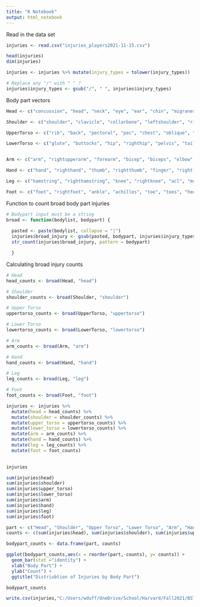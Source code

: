 ---
title: "R Notebook"
output: html_notebook
---


Read in the data set
```{r}
injuries <- read.csv("injuries_players2021-11-15.csv")
```

```{r}
head(injuries)
dim(injuries)
```

```{r}
injuries <- injuries %>% mutate(injury_types = tolower(injury_types))
```

```{r}
# Replace any "/" with " " ?
injuries$injury_types <- gsub("/", " ", injuries$injury_types)
```


Body part vectors
```{r}
Head <- c("concussion", "head", "neck", "eye", "ear", "chin", "migranes", "migrane", "jaw", "nose", "tooth", "stinger", "faciallaceration", "eyelid", "facial", "mouth", "nose", "throat", "seizure")

Shoulder <- c("shoulder", "clavicle", "collarbone", "leftshoulder", "rightshoulder", "jointshoulder", "scapula", "sternoclavicular")

UpperTorso <- c("rib", "back", "pectoral", "pec", "chest", "oblique", "lumbar", "core", "spine", "trapezius", "kidney", "lung", "heart", "abdomen", "abdominal", "solarplexus", "spleen", "hernia", "arrhythmia", "liver", "stomach", "appendix")

LowerTorso <- c("glute", "buttocks", "hip", "righthip", "pelvis", "tailbone")


Arm <- c("arm", "rightupperarm", "forearm", "bicep", "biceps", "elbow", "rightelbow", "tricep", "triceps")

Hand <- c("hand", "righthand", "thumb", "rightthumb", "finger", "rightfinger", "wrist", "rightwrist")

Leg <- c("hamstring", "righthamstring", "knee", "rightknee", "acl", "mcl", "meniscus", "bothknees", "thigh", "rightthigh", "calf", "rightcalf", "quadricep", "rightquadricep", "quad", "groin", "rightgroin", "lowerleg", "tibia", "fibula", "shin", "rightshin", "adductor", "contusion")

Foot <- c("foot", "rightfoot", "ankle", "achilles", "toe", "toes", "heel")


```


Function to count broad body part injuries 
```{r}
# Bodypart input must be a string
broad <- function(bodylist, bodypart) {
  
  pasted <- paste(bodylist, collapse = "|")
  injuries$broad_injury <- gsub(pasted, bodypart, injuries$injury_types)
  str_count(injuries$broad_injury, pattern = bodypart)

  }
```



Calculating broad injury counts
```{r}
# Head
head_counts <- broad(Head, "head")

# Shoulder
shoulder_counts <- broad(Shoulder, "shoulder")

# Upper Torso
uppertorso_counts <- broad(UpperTorso, "uppertorso")

# Lower Torso
lowertorso_counts <- broad(LowerTorso, "lowertorso")

# Arm
arm_counts <- broad(Arm, "arm")

# Hand
hand_counts <- broad(Hand, "hand")

# Leg
leg_counts <- broad(Leg, "leg")

# Foot
foot_counts <- broad(Foot, "foot")

injuries <- injuries %>% 
  mutate(head = head_counts) %>%
  mutate(shoulder = shoulder_counts) %>%
  mutate(upper_torso = uppertorso_counts) %>%
  mutate(lower_torso = lowertorso_counts) %>%
  mutate(arm = arm_counts) %>%
  mutate(hand = hand_counts) %>%
  mutate(leg = leg_counts) %>%
  mutate(foot = foot_counts)
  

injuries
```

  

```{r}
sum(injuries$head)
sum(injuries$shoulder)
sum(injuries$upper_torso)
sum(injuries$lower_torso)
sum(injuries$arm)
sum(injuries$hand)
sum(injuries$leg)
sum(injuries$foot)
```



```{r}
part <- c("Head", "Shoulder", "Upper Torso", "Lower Torso", "Arm", "Hand", "Leg", "Foot")
counts <- c(sum(injuries$head), sum(injuries$shoulder), sum(injuries$upper_torso), sum(injuries$lower_torso), sum(injuries$arm), sum(injuries$hand), sum(injuries$leg), sum(injuries$foot))

bodypart_counts <- data.frame(part, counts)

ggplot(bodypart_counts,aes(x = reorder(part,-counts), y= counts)) + 
  geom_bar(stat ="identity") +
  xlab("Body Part") +
  ylab("Count") +
  ggtitle("Distriubtion of Injuries by Body Part")

bodypart_counts
```





```{r}
write.csv(injuries,"C:/Users/wduff/OneDrive/School/Harvard/Fall2021/BST260/BST_260_project/cleaneddata.csv", row.names = TRUE)
```

